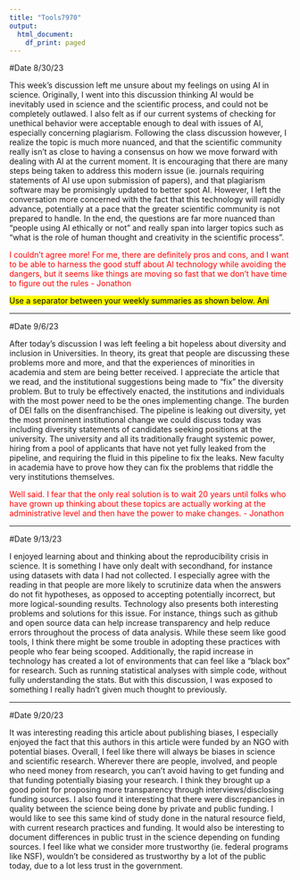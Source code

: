---
title: "Tools7970"
output:
  html_document:
    df_print: paged
---

#Date 8/30/23

This week's discussion left me unsure about my feelings on using AI in science. Originally, I went into this discussion thinking AI would be inevitably used in science and the scientific process, and could not be completely outlawed. I also felt as if our current systems of checking for unethical behavior were acceptable enough to deal with issues of AI, especially concerning plagiarism. Following the class discussion however, I realize the topic is much more nuanced, and that the scientific community really isn't as close to having a consensus on how we move forward with dealing with AI at the current moment. It is encouraging that there are many steps being taken to address this modern issue (ie. journals requiring statements of AI use upon submission of papers), and that plagiarism software may be promisingly updated to better spot AI. However, I left the conversation more concerned with the fact that this technology will rapidly advance, potentially at a pace that the greater scientific community is not prepared to handle. In the end, the questions are far more nuanced than "people using AI ethically or not" and really span into larger topics such as "what is the role of human thought and creativity in the scientific process". 

<span style="color:red">I couldn't agree more! For me, there are definitely pros and cons, and I want to be able to harness the good stuff about AI technology while avoiding the dangers, but it seems like things are moving so fast that we don't have time to figure out the rules - Jonathon</span>

<mark> Use a separator between your weekly summaries as shown below. Ani

---

#Date 9/6/23

After today's discussion I was left feeling a bit hopeless about diversity and inclusion in Universities. In theory, its great that people are discussing these problems more and more, and that the experiences of minorities in academia and stem are being better received. I appreciate the article that we read, and the institutional suggestions being made to "fix" the diversity problem. But to truly be effectively enacted, the institutions and individuals with the most power need to be the ones implementing change. The burden of DEI falls on the disenfranchised. The pipeline is leaking out diversity, yet the most prominent institutional change we could discuss today was including diversity statements of candidates seeking positions at the university. The university and all its traditionally fraught systemic power, hiring from a pool of applicants that have not yet fully leaked from the pipeline, and requiring the fluid in this pipeline to fix the leaks. New faculty in academia have to prove how they can fix the problems that riddle the very institutions themselves.

<span style="color:red">Well said. I fear that the only real solution is to wait 20 years until folks who have grown up thinking about these topics are actually working at the administrative level and then have the power to make changes. - Jonathon</span>

---

#Date 9/13/23

I enjoyed learning about and thinking about the reproducibility crisis in science. It is something I have only dealt with secondhand, for instance using datasets with data I had not collected. I especially agree with the reading in that people are more likely to scrutinize data when the answers do not fit hypotheses, as opposed to accepting potentially incorrect, but more logical-sounding results. Technology also presents both interesting problems and solutions for this issue. For instance, things such as github and open source data can help increase transparency and help reduce errors throughout the process of data analysis. While these seem like good tools, I think there might be some trouble in adopting these practices with people who fear being scooped. Additionally, the rapid increase in technology has created a lot of environments that can feel like a "black box" for research. Such as running statistical analyses with simple code, without fully understanding the stats. But with this discussion, I was exposed to something I really hadn't given much thought to previously. 


---

#Date 9/20/23

It was interesting reading this article about publishing biases, I especially enjoyed the fact that this authors in this article were funded by an NGO with potential biases. Overall, I feel like there will always be biases in science and scientific research. Wherever there are people, involved, and people who need money from research, you can't avoid having to get funding and that funding potentially biasing your research. I think they brought up a good point for proposing more transparency through interviews/disclosing funding sources. I also found it interesting that there were discrepancies in quality between the science being done by private and public funding. I would like to see this same kind of study done in the natural resource field, with current research practices and funding. It would also be interesting to document differences in public trust in the science depending on funding sources. I feel like what we consider more trustworthy (ie. federal programs like NSF), wouldn't be considered as trustworthy by a lot of the public today, due to a lot less trust in the government. 



